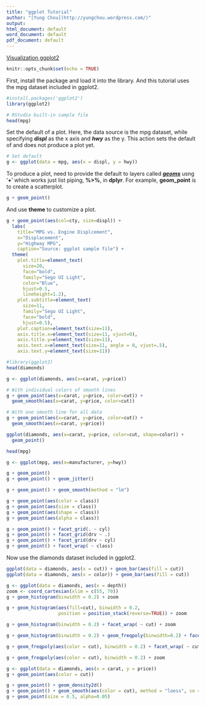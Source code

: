 ```yaml
---
title: "ggplot Tutorial"
author: "[Yung Chou](http://yungchou.wordpress.com/)"
output:
html_document: default
word_document: default
pdf_document: default
---
```


[Visualization ggplot2](https://www.pinterest.com/nomisroth/visualization-ggplot2/)

```r
knitr::opts_chunk$set(echo = TRUE)
```
First, install the package and load it into the library. And this tutorial uses the mpg dataset included in ggplot2.

```r

#install.packages('ggplot2')
library(ggplot2)

# RStudio built-in sample file
head(mpg)
```

Set the default of a plot. Here, the data source is the mpg dataset, while specifying ***displ*** as the x axis and ***hwy*** as the y. This action sets the default of and does not produce a plot yet.

```r
# Set default
g <- ggplot(data = mpg, aes(x = displ, y = hwy))

```
To produce a plot, need to provide the default to layers called  [***geoms***](https://ggplot2.tidyverse.org/reference/#section-layer-geoms) usng '**+**' which works just list piping, **%>%**, in **dplyr**. For example, **geom_point** is to create a scatterplot.

```r
g + geom_point() 
```

And use **theme** to customize a plot.
```r
g + geom_point(aes(col=cty, size=displ)) + 
  labs(
    title="MPG vs. Engine Displcement", 
    x="Displacement", 
    y="Highway MPG", 
    caption="Source: ggplot sample file") +
  theme(
    plot.title=element_text(
      size=20, 
      face="bold", 
      family="Sego UI Light", 
      color="Blue", 
      hjust=0.5, 
      lineheight=1.2), 
    plot.subtitle=element_text(
      size=11, 
      family="Sego UI Light", 
      face="bold", 
      hjust=0.5),
    plot.caption=element_text(size=11),
    axis.title.x=element_text(size=11, vjust=0),
    axis.title.y=element_text(size=11),
    axis.text.x=element_text(size=11, angle = 0, vjust=.5),
    axis.text.y=element_text(size=11))

```

```r
#library(ggplot2)
head(diamonds)

g <- ggplot(diamonds, aes(x=carat, y=price))

# With individual colors of smooth lines
g + geom_point(aes(x=carat, y=price, color=cut)) +
  geom_smooth(aes(x=carat, y=price, color=cut))    

# With one smooth line for all data
g + geom_point(aes(x=carat, y=price, color=cut)) +
  geom_smooth(aes(x=carat, y=price))

ggplot(diamonds, aes(x=carat, y=price, color=cut, shape=color)) +
  geom_point()

head(mpg)

g <- ggplot(mpg, aes(x=manufacturer, y=hwy))

g + geom_point()
g + geom_point() + geom_jitter()
```


```r
g + geom_point() + geom_smooth(method = "lm")

```

```r
g + geom_point(aes(color = class))
g + geom_point(aes(size = class))
g + geom_point(aes(shape = class))
g + geom_point(aes(alpha = class))
```



```r
g + geom_point() + facet_grid(. ~ cyl)
g + geom_point() + facet_grid(drv ~ .)
g + geom_point() + facet_grid(drv ~ cyl)
g + geom_point() + facet_wrap( ~ class)

```

Now use the diamonds dataset included in ggplot2.
```r
ggplot(data = diamonds, aes(x = cut)) + geom_bar(aes(fill = cut))
ggplot(data = diamonds, aes(x = color)) + geom_bar(aes(fill = cut))
```

```r
g <- ggplot(data = diamonds, aes(x = depth))
zoom <- coord_cartesian(xlim = c(55, 70))
g + geom_histogram(binwidth = 0.2) + zoom

```

```r
g + geom_histogram(aes(fill=cut), binwidth = 0.2,
                   position = position_stack(reverse=TRUE)) + zoom

```

```r
g + geom_histogram(binwidth = 0.2) + facet_wrap( ~ cut) + zoom

```

```r
g + geom_histogram(binwidth = 0.2) + geom_freqpoly(binwidth=0.2) + facet_wrap( ~ cut) + zoom

```

```r
g + geom_freqpoly(aes(color = cut), binwidth = 0.2) + facet_wrap( ~ cut) + zoom

```

```r
g + geom_freqpoly(aes(color = cut), binwidth = 0.2) + zoom

```

```r
g <- ggplot(data = diamonds, aes(x = carat, y = price))
g + geom_point(aes(color = cut))

```

```r
g + geom_point() + geom_density2d()
g + geom_point() + geom_smooth(aes(color = cut), method = "loess", se = FALSE)
g + geom_point(size = 0.5, alpha=0.05)

```

